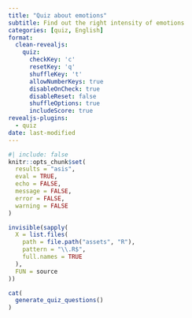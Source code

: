 ```yaml
---
title: "Quiz about emotions"
subtitle: Find out the right intensity of emotions
categories: [quiz, English]
format:
  clean-revealjs:
    quiz: 
      checkKey: 'c'
      resetKey: 'q'
      shuffleKey: 't'
      allowNumberKeys: true
      disableOnCheck: true
      disableReset: false
      shuffleOptions: true
      includeScore: true
revealjs-plugins:
  - quiz
date: last-modified
---
```


```r
#| include: false
knitr::opts_chunk$set(
  results = "asis",
  eval = TRUE,
  echo = FALSE,
  message = FALSE,
  error = FALSE,
  warning = FALSE
)

invisible(sapply(
  X = list.files(
    path = file.path("assets", "R"),
    pattern = "\\.R$",
    full.names = TRUE
  ),
  FUN = source
))
```

```r
cat(
  generate_quiz_questions()
)
```